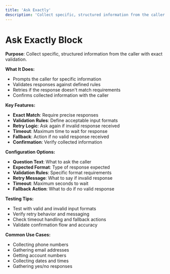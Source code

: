 ```yaml
---
title: 'Ask Exactly'
description: 'Collect specific, structured information from the caller with exact validation'
---
```


# Ask Exactly Block

**Purpose**: Collect specific, structured information from the caller with exact validation.

**What It Does:**
- Prompts the caller for specific information
- Validates responses against defined rules
- Retries if the response doesn't match requirements
- Confirms collected information with the caller

**Key Features:**
- **Exact Match**: Require precise responses
- **Validation Rules**: Define acceptable input formats
- **Retry Logic**: Ask again if invalid response received
- **Timeout**: Maximum time to wait for response
- **Fallback**: Action if no valid response received
- **Confirmation**: Verify collected information

**Configuration Options:**
- **Question Text**: What to ask the caller
- **Expected Format**: Type of response expected
- **Validation Rules**: Specific format requirements
- **Retry Message**: What to say if invalid response
- **Timeout**: Maximum seconds to wait
- **Fallback Action**: What to do if no valid response

**Testing Tips:**
- Test with valid and invalid input formats
- Verify retry behavior and messaging
- Check timeout handling and fallback actions
- Validate confirmation flow and accuracy

**Common Use Cases:**
- Collecting phone numbers
- Gathering email addresses
- Getting account numbers
- Collecting dates and times
- Gathering yes/no responses
